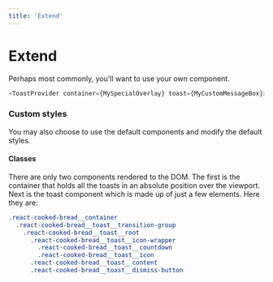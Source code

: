 ```yaml
---
title: 'Extend'
---
```


# Extend

Perhaps most commonly, you'll want to use your own component.

```js
<ToastProvider container={MySpecialOverlay} toast={MyCustomMessageBox}>
```

### Custom styles

You may also choose to use the default components and modify the default styles.

#### Classes

There are only two components rendered to the DOM. The first is the container that holds all the toasts in an absolute position over the viewport. Next is the toast component which is made up of just a few elements. Here they are:

```sass
.react-cooked-bread__container
  .react-cooked-bread__toast__transition-group
    .react-cooked-bread__toast__root
      .react-cooked-bread__toast__icon-wrapper
        .react-cooked-bread__toast__countdown
        .react-cooked-bread__toast__icon
      .react-cooked-bread__toast__content
      .react-cooked-bread__toast__dismiss-button
```
